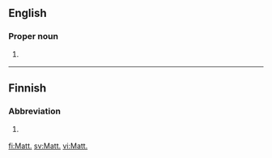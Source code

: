 ==English==

===Proper noun===
{{en-proper noun}}

# {{context|biblical|lang=en}} {{abbreviation of|Matthew|lang=en}}

----

==Finnish==

===Abbreviation===
{{fi-abbr}}

# {{context|Bible|lang=fi}} {{w|Matteuksen evankeliumi|lang=fi}} {{gloss|Gospel of Matthew}}

[[fi:Matt.]]
[[sv:Matt.]]
[[vi:Matt.]]